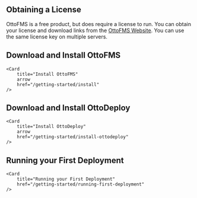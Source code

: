 
## Obtaining a License

OttoFMS is a free product, but does require a license to run. You can obtain your license and download links from the [OttoFMS Website](https://ottofms.com). You can use the same license key on multiple servers.

## Download and Install OttoFMS

<Cards>

    <Card
    	title="Install OttoFMS"
        arrow
    	href="/getting-started/install"
    />

</Cards>

## Download and Install OttoDeploy

<Cards>

    <Card
    	title="Install OttoDeploy"
        arrow
    	href="/getting-started/install-ottodeploy"
    />

</Cards>

## Running your First Deployment

<Cards>

    <Card
    	title="Running your First Deployment"
    	href="/getting-started/running-first-deployment"
    />

</Cards>
